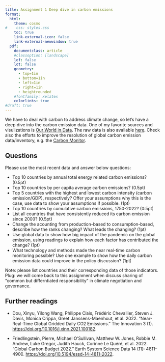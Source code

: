 ```yaml
---
title: Assignment 1 Deep dive in carbon emissions
format: 
  html: 
    theme: cosmo
#    css: styles.css
    toc: true
    link-external-icon: false
    link-external-newwindow: true
  pdf: 
    documentclass: article
    #classoption: [landscape]
    lof: false
    lot: false
    geometry:
      - top=1in
      - bottom=1in
      - left=1in
      - right=1in
      - heightrounded
    #fontfamily: xelatex
    colorlinks: true
#draft: true
---
```


We have to deal with carbon to address climate change, so let's have a deep dive into the carbon emission data. One of my favorite sources and visulizations is [Our World in Data](https://ourworldindata.org/co2-emissions). The raw data is also available [here](https://github.com/owid/co2-data/blob/master/owid-co2-data.csv). Check also the efforts to improve the resolution of global carbon emission data/inventory, e.g. the [Carbon Monitor](https://carbonmonitor.org/).

## Questions

Please use the most recent data and answer below questions:

- Top 10 countries by annual total energy related carbon emissions? (0.5pt)
- Top 10 countries by per capita average carbon emissions? (0.5pt)
- Top 5 countries with the highest and lowest carbon intensity (carbon emission/GDP), respectively? Offer your assumptions why this is the case, use data to show your assumptions if possible. (1pt)
- Top 10 countries by cumulative carbon emissions, 1750-2022? (0.5pt)
- List all countries that have consistently reduced its carbon emission since 2000? (0.5pt)
- Change the acounting from production-based to consumption-based, describe how the ranks changing? What leads the changing? (1pt)
- Use global data to show how big impact of the pandemic on the global emission, using readings to explain how each factor has contributed the change? (1pt)
- What technology and methods made the near real-time carbon monitoring possible? Use one example to show how the daily carbon emission data could improve in the policy discussion? (1pt)

Note: please list countries and their corresponding data of those indicators.
Plug: we will come back to this assignment when discuss sharing of "common but differntiated responsibility" in climate negotiation and governance.

## Further readings

- Dou, Xinyu, Yilong Wang, Philippe Ciais, Frédéric Chevallier, Steven J. Davis, Monica Crippa, Greet Janssens-Maenhout, et al. 2022. “Near-Real-Time Global Gridded Daily CO2 Emissions.” The Innovation 3 (1). <https://doi.org/10.1016/j.xinn.2021.100182>.

- Friedlingstein, Pierre, Michael O’Sullivan, Matthew W. Jones, Robbie M. Andrew, Luke Gregor, Judith Hauck, Corinne Le Quéré, et al. 2022. “Global Carbon Budget 2022.” Earth System Science Data 14 (11): 4811–4900. <https://doi.org/10.5194/essd-14-4811-2022>.



